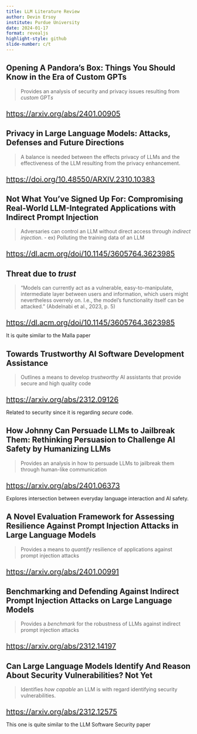 ```yaml
---
title: LLM Literature Review
author: Devin Ersoy
institute: Purdue University
date: 2024-01-17
format: revealjs
highlight-style: github
slide-number: c/t
---
```


## Opening A Pandora's Box: Things You Should Know in the Era of Custom GPTs
> Provides an analysis of security and privacy issues resulting from *custom* GPT*s*

<footer id="fn1" style="font-size:20px; color: #666; padding-top: 10px;">
  <a href="[https://arxiv.org/abs/2401.00905">https://arxiv.org/abs/2401.00905</a>
</footer>

## Privacy in Large Language Models: Attacks, Defenses and Future Directions

> A balance is needed between the effects privacy of LLMs and the effectiveness of the LLM resulting from the privacy enhancement.

<footer id="fn1" style="font-size:20px; color: #666; padding-top: 10px;">
  <a href="https://doi.org/10.48550/ARXIV.2310.10383">https://doi.org/10.48550/ARXIV.2310.10383</a>
</footer>

## Not What You've Signed Up For: Compromising Real-World LLM-Integrated Applications with Indirect Prompt Injection
> Adversaries can control an LLM without direct access through *indirect injection*.
- ex) Polluting the training data of an LLM

<footer id="fn1" style="font-size:20px; color: #666; padding-top: 10px;">
  <a href="https://dl.acm.org/doi/10.1145/3605764.3623985">https://dl.acm.org/doi/10.1145/3605764.3623985</a>
</footer>

## Threat due to *trust*
>
> "Models can currently act as a vulnerable, easy-to-manipulate, intermediate layer between users and information, which users might nevertheless overrely on. I.e., the model’s functionality itself can be attacked." (Abdelnabi et al., 2023, p. 5)

<footer id="fn1" style="font-size:20px; color: #666; padding-top: 10px;">
  <a href="https://dl.acm.org/doi/10.1145/3605764.3623985">https://dl.acm.org/doi/10.1145/3605764.3623985</a>
</footer>

:::notes
It is quite similar to the Malla paper
:::

## Towards Trustworthy AI Software Development Assistance
> Outlines a means to develop *trustworthy* AI assistants that provide secure and high quality code

<footer id="fn1" style="font-size:20px; color: #666; padding-top: 10px;">
  <a href="https://arxiv.org/abs/2312.09126">https://arxiv.org/abs/2312.09126</a>
</footer>

:::notes
Related to security since it is regarding *secure* code.
:::

## How Johnny Can Persuade LLMs to Jailbreak Them: Rethinking Persuasion to Challenge AI Safety by Humanizing LLMs
> Provides an analysis in how to persuade LLMs to jailbreak them through human-like communication

<footer id="fn1" style="font-size:20px; color: #666; padding-top: 10px;">
  <a href="https://arxiv.org/abs/2401.06373">https://arxiv.org/abs/2401.06373</a>
</footer>

:::notes
Explores intersection between everyday language interaction and AI safety.
:::

## A Novel Evaluation Framework for Assessing Resilience Against Prompt Injection Attacks in Large Language Models
> Provides a means to *quantify* resilience of applications against prompt injection attacks

<footer id="fn1" style="font-size:20px; color: #666; padding-top: 10px;">
  <a href="https://arxiv.org/abs/2401.00991">https://arxiv.org/abs/2401.00991</a>
</footer>

## Benchmarking and Defending Against Indirect Prompt Injection Attacks on Large Language Models
> Provides a *benchmark* for the robustness of LLMs against indirect prompt injection attacks

<footer id="fn1" style="font-size:20px; color: #666; padding-top: 10px;">
  <a href="https://arxiv.org/abs/2312.14197">https://arxiv.org/abs/2312.14197</a>
</footer>

## Can Large Language Models Identify And Reason About Security Vulnerabilities? Not Yet
> Identifies *how capable* an LLM is with regard identifying security vulnerabilities.

<footer id="fn1" style="font-size:20px; color: #666; padding-top: 10px;">
  <a href="https://arxiv.org/abs/2312.12575">https://arxiv.org/abs/2312.12575</a>
</footer>

:::notes
This one is quite similar to the LLM Software Security paper
:::
